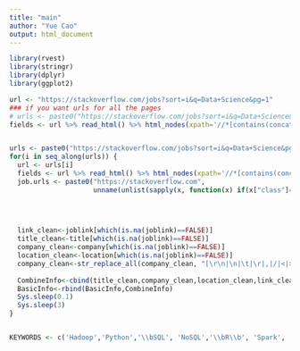 ```yaml
---
title: "main"
author: "Yue Cao"
output: html_document
---
```


```r
library(rvest)
library(stringr)
library(dplyr)
library(ggplot2)

```

```r
url <- "https://stackoverflow.com/jobs?sort=i&q=Data+Science&pg=1"
### if you want urls for all the pages
# urls <- paste0("https://stackoverflow.com/jobs?sort=i&q=Data+Science&pg=", 1:7)
fields <- url %>% read_html() %>% html_nodes(xpath='//*[contains(concat( " ", @class, " " ), concat( " ", "-job-item", " " ))]')


urls <- paste0("https://stackoverflow.com/jobs?sort=i&q=Data+Science&pg=", 1:7)
for(i in seq_along(urls)) {
  url <- urls[i]
  fields <- url %>% read_html() %>% html_nodes(xpath='//*[contains(concat( " ", @class, " " ), concat( " ", "-job-item", " " ))]')
  job.urls <- paste0("https://stackoverflow.com",
                     unname(unlist(sapply(x, function(x) if(x["class"]=="job-link") x["href"]))))

  

  
  link_clean<-joblink[which(is.na(joblink)==FALSE)]
  title_clean<-title[which(is.na(joblink)==FALSE)]
  company_clean<-company[which(is.na(joblink)==FALSE)]
  location_clean<-location[which(is.na(joblink)==FALSE)]
  company_clean<-str_replace_all(company_clean, "[\r\n|\n|\t|\r|,|/|<|>|\\.]|cmp", '')
  
  CombineInfo<-cbind(title_clean,company_clean,location_clean,link_clean)
  BasicInfo<-rbind(BasicInfo,CombineInfo)
  Sys.sleep(0.1)
  Sys.sleep(3)
}


KEYWORDS <- c('Hadoop','Python','\\bSQL', 'NoSQL','\\bR\\b', 'Spark', 'SAS', 'Excel', 'AWS', 'Azure', 'Java', 'Tableau')






```